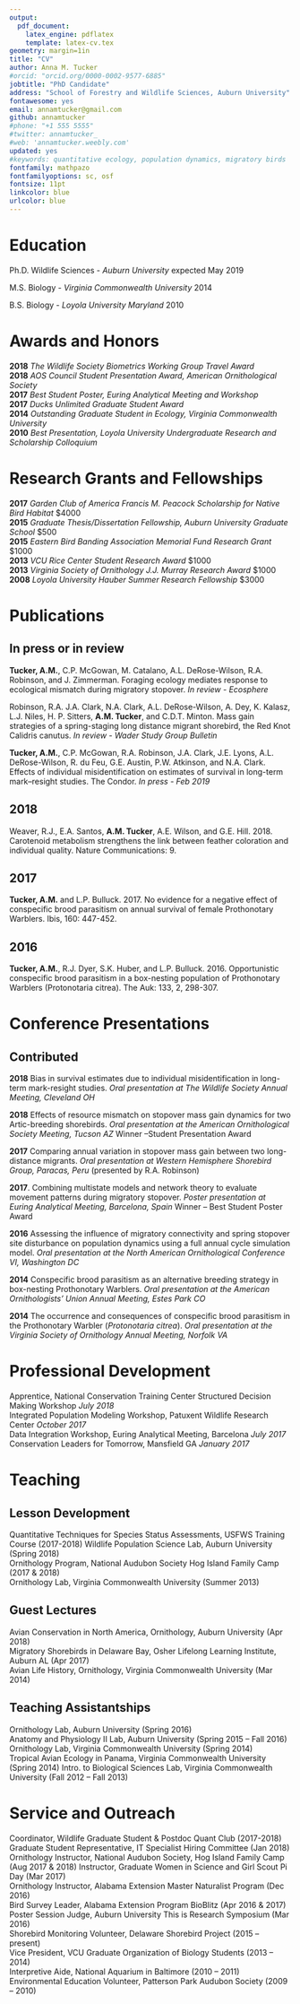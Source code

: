 ```yaml
---
output:
  pdf_document:
    latex_engine: pdflatex
    template: latex-cv.tex
geometry: margin=1in
title: "CV"
author: Anna M. Tucker
#orcid: "orcid.org/0000-0002-9577-6885"
jobtitle: "PhD Candidate"
address: "School of Forestry and Wildlife Sciences, Auburn University"
fontawesome: yes
email: annamtucker@gmail.com
github: annamtucker
#phone: "+1 555 5555"
#twitter: annamtucker_
#web: 'annamtucker.weebly.com'
updated: yes
#keywords: quantitative ecology, population dynamics, migratory birds
fontfamily: mathpazo
fontfamilyoptions: sc, osf
fontsize: 11pt
linkcolor: blue
urlcolor: blue
---
```



# Education

Ph.D. Wildlife Sciences - *Auburn University* \hfill expected May 2019  

M.S. Biology - *Virginia Commonwealth University* \hfill 2014  
  
B.S. Biology - *Loyola University Maryland* \hfill 2010
  
  
     
# Awards and Honors   

**2018** *The Wildlife Society Biometrics Working Group Travel Award*  
**2018** *AOS Council Student Presentation Award, American Ornithological Society*  
**2017** *Best Student Poster, Euring Analytical Meeting and Workshop*  
**2017** *Ducks Unlimited Graduate Student Award*  
**2014** *Outstanding Graduate Student in Ecology, Virginia Commonwealth University*  
**2010** *Best Presentation, Loyola University Undergraduate Research and Scholarship Colloquium*  
    
   
# Research Grants and Fellowships   

**2017** *Garden Club of America Francis M. Peacock Scholarship for Native Bird Habitat* $4000  
**2015** *Graduate Thesis/Dissertation Fellowship, Auburn University Graduate School* $500  
**2015** *Eastern Bird Banding Association Memorial Fund Research Grant* $1000  
**2013** *VCU Rice Center Student Research Award* $1000  
**2013** *Virginia Society of Ornithology J.J. Murray Research Award* $1000  
**2008** *Loyola University Hauber Summer Research Fellowship* $3000  
  
  
# Publications   
   
## **In press or in review**   
  
**Tucker, A.M.**, C.P. McGowan, M. Catalano, A.L. DeRose-Wilson, R.A. Robinson, and J. Zimmerman. Foraging ecology mediates response to ecological mismatch during migratory stopover. *In review - Ecosphere*  
  
Robinson, R.A. J.A. Clark, N.A. Clark, A.L. DeRose-Wilson, A. Dey, K. Kalasz, L.J. Niles, H. P. Sitters, **A.M. Tucker**, and C.D.T. Minton. Mass gain strategies of a spring-staging long distance migrant shorebird, the Red Knot Calidris canutus. *In review - Wader Study Group Bulletin*   
  
**Tucker, A.M.**, C.P. McGowan, R.A. Robinson, J.A. Clark, J.E. Lyons, A.L. DeRose-Wilson, R. du Feu, G.E. Austin, P.W. Atkinson, and N.A. Clark. Effects of individual misidentification on estimates of survival in long-term mark–resight studies. The Condor. *In press - Feb 2019*    
    
## **2018**   
  
Weaver, R.J., E.A. Santos, **A.M. Tucker**, A.E. Wilson, and G.E. Hill. 2018. Carotenoid metabolism strengthens the link between feather coloration and individual quality. Nature Communications: 9.
  
## **2017**   
  
**Tucker, A.M.** and L.P. Bulluck.  2017. No evidence for a negative effect of conspecific brood parasitism on annual survival of female Prothonotary Warblers. Ibis, 160: 447-452.
  
## **2016**   
  
**Tucker, A.M.**, R.J. Dyer, S.K. Huber, and L.P. Bulluck. 2016. Opportunistic conspecific brood parasitism in a box-nesting population of Prothonotary Warblers (Protonotaria citrea). The Auk: 133, 2, 298-307.
    
  
# Conference Presentations   
  
## **Contributed**  
  
**2018** Bias in survival estimates due to individual misidentification in long-term mark-resight studies. *Oral presentation at The Wildlife Society Annual Meeting, Cleveland OH*
  
**2018** Effects of resource mismatch on stopover mass gain dynamics for two Artic-breeding shorebirds. *Oral presentation at the American Ornithological Society Meeting, Tucson AZ* Winner –Student Presentation Award
  
**2017** Comparing annual variation in stopover mass gain between two long-distance migrants. *Oral presentation at Western Hemisphere Shorebird Group, Paracas, Peru* (presented by R.A. Robinson)
  
**2017**. Combining multistate models and network theory to evaluate movement patterns during migratory stopover. *Poster presentation at Euring Analytical Meeting, Barcelona, Spain* Winner – Best Student Poster Award
  
**2016** Assessing the influence of migratory connectivity and spring stopover site disturbance on population dynamics using a full annual cycle simulation model. *Oral presentation at the North American Ornithological Conference VI, Washington DC*
  
**2014** Conspecific brood parasitism as an alternative breeding strategy in box-nesting Prothonotary Warblers. *Oral presentation at the American Ornithologists’ Union Annual Meeting, Estes Park CO*
  
**2014** The occurrence and consequences of conspecific brood parasitism in the Prothonotary Warbler (*Protonotaria citrea*).  *Oral presentation at the Virginia Society of Ornithology Annual Meeting, Norfolk VA*  
  
  
# Professional Development   

Apprentice, National Conservation Training Center Structured Decision Making Workshop *July 2018*  
Integrated Population Modeling Workshop, Patuxent Wildlife Research Center *October 2017*  
Data Integration Workshop, Euring Analytical Meeting, Barcelona *July 2017*    
Conservation Leaders for Tomorrow, Mansfield GA *January 2017*  
  
  
# Teaching  
  
## **Lesson Development**  
Quantitative Techniques for Species Status Assessments, USFWS Training Course (2017-2018) Wildlife Population Science Lab, Auburn University (Spring 2018)  
Ornithology Program, National Audubon Society Hog Island Family Camp (2017 & 2018)  
Ornithology Lab, Virginia Commonwealth University (Summer 2013)  
  
## **Guest Lectures**  
Avian Conservation in North America, Ornithology, Auburn University (Apr 2018)  
Migratory Shorebirds in Delaware Bay, Osher Lifelong Learning Institute, Auburn AL (Apr 2017)  
Avian Life History, Ornithology, Virginia Commonwealth University (Mar 2014)  
  
## **Teaching Assistantships**  
Ornithology Lab, Auburn University (Spring 2016)  
Anatomy and Physiology II Lab, Auburn University (Spring 2015 – Fall 2016)  
Ornithology Lab, Virginia Commonwealth University (Spring 2014)  
Tropical Avian Ecology in Panama, Virginia Commonwealth University (Spring 2014)  Intro. to Biological Sciences Lab, Virginia Commonwealth University (Fall 2012 – Fall 2013)   
  
  
# Service and Outreach  
Coordinator, Wildlife Graduate Student & Postdoc Quant Club (2017-2018)  
Graduate Student Representative, IT Specialist Hiring Committee (Jan 2018)  
Ornithology Instructor, National Audubon Society, Hog Island Family Camp (Aug 2017 & 2018)
Instructor, Graduate Women in Science and Girl Scout Pi Day (Mar 2017)  
Ornithology Instructor, Alabama Extension Master Naturalist Program (Dec 2016)  
Bird Survey Leader, Alabama Extension Program BioBlitz (Apr 2016 & 2017)  
Poster Session Judge, Auburn University This is Research Symposium (Mar 2016)  
Shorebird Monitoring Volunteer, Delaware Shorebird Project (2015 – present)  
Vice President, VCU Graduate Organization of Biology Students (2013 – 2014)  
Interpretive Aide, National Aquarium in Baltimore (2010 – 2011)  
Environmental Education Volunteer, Patterson Park Audubon Society (2009 – 2010)  